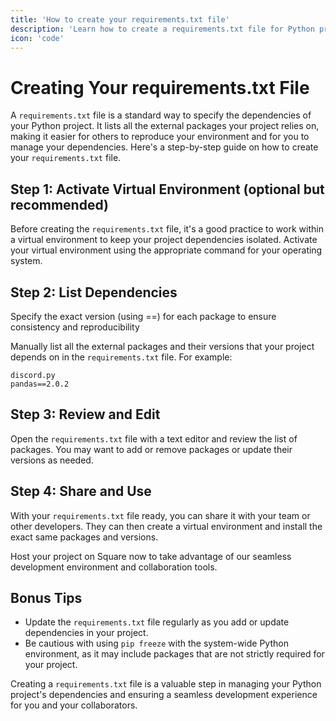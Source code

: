 ```yaml
---
title: 'How to create your requirements.txt file'
description: 'Learn how to create a requirements.txt file for Python projects'
icon: 'code'
---
```


# Creating Your requirements.txt File

A `requirements.txt` file is a standard way to specify the dependencies of your Python project. It lists all the external packages your project relies on, making it easier for others to reproduce your environment and for you to manage your dependencies. Here's a step-by-step guide on how to create your `requirements.txt` file.

## Step 1: Activate Virtual Environment (optional but recommended)

Before creating the `requirements.txt` file, it's a good practice to work within a virtual environment to keep your project dependencies isolated. Activate your virtual environment using the appropriate command for your operating system.

## Step 2: List Dependencies
<Warning>Specify the exact version (using ==) for each package to ensure consistency and reproducibility</Warning>

Manually list all the external packages and their versions that your project depends on in the `requirements.txt` file. For example:

```plaintext requirements.txt
discord.py
pandas==2.0.2
```

## Step 3: Review and Edit

Open the `requirements.txt` file with a text editor and review the list of packages. You may want to add or remove packages or update their versions as needed.
## Step 4: Share and Use

With your `requirements.txt` file ready, you can share it with your team or other developers. They can then create a virtual environment and install the exact same packages and versions.

Host your project on Square now to take advantage of our seamless development environment and collaboration tools.

## Bonus Tips

- Update the `requirements.txt` file regularly as you add or update dependencies in your project.
- Be cautious with using `pip freeze` with the system-wide Python environment, as it may include packages that are not strictly required for your project.

Creating a `requirements.txt` file is a valuable step in managing your Python project's dependencies and ensuring a seamless development experience for you and your collaborators.